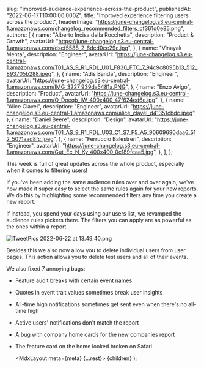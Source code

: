 
  slug: "improved-audience-experience-across-the-product",
  publishedAt: "2022-06-17T10:00:00.000Z",
  title: "Improved experience filtering users across the product",
  headerImage:
    "https://june-changelog.s3.eu-central-1.amazonaws.com/changelog_recommended_filters_cf361d0e85.png",
  authors: [
    {
      name: "Alberto Incisa della Rocchetta",
      description: "Product & Growth",
      avatarUrl:
        "https://june-changelog.s3.eu-central-1.amazonaws.com/dscf5588_2_6dcd0ce29c.jpg",
    },
    {
      name: "Vinayak Mehta",
      description: "Engineer",
      avatarUrl:
        "https://june-changelog.s3.eu-central-1.amazonaws.com/T01_AS_9_R1_RDL_U01_F830_FTC_7_94c9c8095b13_512_893705b288.jpeg",
    },
    {
      name: "Adis Banda",
      description: "Engineer",
      avatarUrl:
        "https://june-changelog.s3.eu-central-1.amazonaws.com/IMG_3227_939da5481a.PNG",
    },
    {
      name: "Enzo Avigo",
      description: "Product",
      avatarUrl:
        "https://june-changelog.s3.eu-central-1.amazonaws.com/O_Doeqb_IW_400x400_47f624ed6e.jpg",
    },
    {
      name: "Alice Clavel",
      description: "Engineer",
      avatarUrl:
        "https://june-changelog.s3.eu-central-1.amazonaws.com/alice_clavel_d41351cbdc.jpeg",
    },
    {
      name: "Daniel Beere",
      description: "Design",
      avatarUrl:
        "https://june-changelog.s3.eu-central-1.amazonaws.com/T01_AS_9_R1_RDL_U03_C1_S7_F5_A5_90609690daa6_512_5071aad8fc.jpeg",
    },
    {
      name: "Ferruccio Balestreri",
      description: "Engineer",
      avatarUrl:
        "https://june-changelog.s3.eu-central-1.amazonaws.com/Gut_Ec_N_Ky_400x400_0c189fcaa5.jpg",
    },
  ],
};

This week is full of great updates across the whole product, especially when it comes to filtering users!

If you've been adding the same audience rules over and over again, we've now made it super easy to select the same rules again for your new reports. We do this by highlighting some recommended filters any time you create a new report.

If instead, you spend your days using our users list, we revamped the audience rules pickers there. The filters you can apply are as powerful as the ones within a report.

![TweetPics 2022-06-22 at 13.49.40.png](https://june-changelog.s3.eu-central-1.amazonaws.com/Tweet_Pics_2022_06_22_at_13_49_40_bb21128f43.png)

Besides this we also now allow you to delete individual users from user pages. This action allows you to delete test users and all of their events.

We also fixed 7 annoying bugs:

- Feature audit breaks with certain event names
- Quotes in event trait values sometimes break user insights
- All-time high notifications sometimes get sent even when there's no all-time high
- Active users' notifications don't match the report
- A bug with company home cards for the new companies report
- The feature card on the home looked broken on Safari

  <MdxLayout meta={meta} {...rest}>
    {children}
  </MdxLayout>
);

